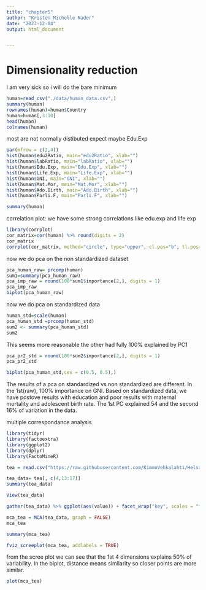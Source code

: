 ```yaml
---
title: "chapter5"
author: "Kristen Michelle Nader"
date: "2023-12-04"
output: html_document


---
```


# Dimensionality reduction

I am very sick so i will do the bare minimum
```r

human=read_csv("./data/human_data.csv",)
summary(human)
rownames(human)=human$Country
human=human[,3:10]
head(human)
colnames(human)
```
most are not  normally distibuted expect maybe Edu.Exp
```r
par(mfrow = c(2,4))
hist(human$edu2Ratio, main="edu2Ratio", xlab="")
hist(human$labRatio, main="labRatio", xlab="")
hist(human$Edu.Exp, main="Edu.Exp", xlab="")
hist(human$Life.Exp, main="Life.Exp", xlab="")
hist(human$GNI, main="GNI", xlab="")
hist(human$Mat.Mor, main="Mat.Mor", xlab="")
hist(human$Ado.Birth, main="Ado.Birth", xlab="")
hist(human$Parli.F, main="Parli.F", xlab="")
```

```r
summary(human)
```

correlation plot: we have some strong correlations like edu.exp and life exp 

```r
library(corrplot)
cor_matrix=cor(human) %>% round(digits = 2)
cor_matrix
corrplot(cor_matrix, method="circle", type="upper", cl.pos="b", tl.pos="d", tl.cex = 0.6)
```
now we do pca on the non standardized dataset
```r
pca_human_raw= prcomp(human)
sum1=summary(pca_human_raw)
pca_imp_raw = round(100*sum1$importance[2,], digits = 1)
pca_imp_raw
biplot(pca_human_raw)
```
now we do pca on standardized data
```r
human_std=scale(human)
pca_human_std =prcomp(human_std)
sum2 <- summary(pca_human_std)
sum2
```
This seems more reasonable the other had fully 100% explained by PC1
```r
pca_pr2_std = round(100*sum2$importance[2,], digits = 1)
pca_pr2_std
```
```r
biplot(pca_human_std,cex = c(0.5, 0.5),)
```
The results of a pca on standardized vs non standardized are different. In the 1st(raw), 100% importance on GNI.
Based on standardized data, we have postove results with education and poor results  with maternal mortality and adolescent birth rate. The 1st PC explained 54 and the second 16% of variation in the data. 

multiple correspondance analysis
```r
library(tidyr)
library(factoextra)
library(ggplot2)
library(dplyr)
library(FactoMineR)
```
```r
tea = read.csv("https://raw.githubusercontent.com/KimmoVehkalahti/Helsinki-Open-Data-Science/master/datasets/tea.csv", stringsAsFactors = TRUE)

tea_data= tea[, c(4,13:17)]
summary(tea_data)
```
```r
View(tea_data)
```

```r
gather(tea_data) %>% ggplot(aes(value)) + facet_wrap("key", scales = "free") + geom_bar()
```
```r
mca_tea = MCA(tea_data, graph = FALSE)
mca_tea
```
```r
summary(mca_tea)
```
```r
fviz_screeplot(mca_tea, addlabels = TRUE)
```
from the scree plot we can see that the 1st 4 dimensions explains 50% of variability. In the biplot, distance means similarity so closer points are more similar. 
```r
plot(mca_tea)
```

